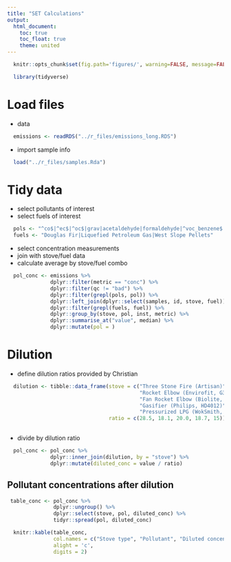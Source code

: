 ```yaml
---
title: "SET Calculations"
output:
  html_document:
    toc: true
    toc_float: true
    theme: united
---
```


```r
  knitr::opts_chunk$set(fig.path='figures/', warning=FALSE, message=FALSE, cache=FALSE)
```

```r
  library(tidyverse)
```

# Load files

* data

```r
  emissions <- readRDS("../r_files/emissions_long.RDS")
```

* import sample info

```r
  load("../r_files/samples.Rda")
```

# Tidy data

* select pollutants of interest
* select fuels of interest 

```r
  pols <- "^co$|^ec$|^oc$|grav|acetaldehyde|formaldehyde|^voc_benzene$|^voc_toluene$"
  fuels <- "Douglas Fir|Liquefied Petroleum Gas|West Slope Pellets"
```

* select concentration measurements 
* join with stove/fuel data 
* calculate average by stove/fuel combo

```r
  pol_conc <- emissions %>%
              dplyr::filter(metric == "conc") %>%
              dplyr::filter(qc != "bad") %>%
              dplyr::filter(grepl(pols, pol)) %>%
              dplyr::left_join(dplyr::select(samples, id, stove, fuel)) %>%
              dplyr::filter(grepl(fuels, fuel)) %>%
              dplyr::group_by(stove, pol, inst, metric) %>%
              dplyr::summarise_at("value", median) %>%
              dplyr::mutate(pol = )
```

# Dilution

* define dilution ratios provided by Christian 

```r
  dilution <- tibble::data_frame(stove = c("Three Stone Fire (Artisan)",
                                           "Rocket Elbow (Envirofit, G3300)",
                                           "Fan Rocket Elbow (Biolite, HomeStove)",
                                           "Gasifier (Philips, HD4012)",
                                           "Pressurized LPG (WokSmith, WS-C1-25K)"),
                                 ratio = c(28.5, 18.1, 20.0, 18.7, 15)) 
                                           
```

* divide by dilution ratio

```r
  pol_conc <- pol_conc %>%
              dplyr::inner_join(dilution, by = "stove") %>%
              dplyr::mutate(diluted_conc = value / ratio)
```

## Pollutant concentrations after dilution

```r
 table_conc <- pol_conc %>%
               dplyr::ungroup() %>%
               dplyr::select(stove, pol, diluted_conc) %>%
               tidyr::spread(pol, diluted_conc)
```


```r
  knitr::kable(table_conc,
               col.names = c("Stove type", "Pollutant", "Diluted concentration (ug/m3)"),
               alight = 'c',
               digits = 2)
```



